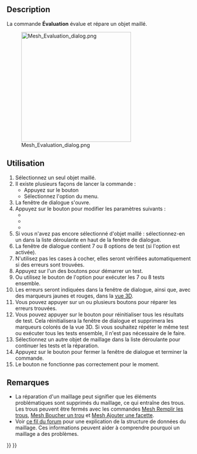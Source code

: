 <languages/>

{{Docnav/fr
|[[Mesh_RemeshGmsh/fr|Remailler avec Gmsh]]
|[[Mesh_EvaluateFacet/fr|Informations sur la face]]
|[[Mesh_Workbench/fr|Atelier Mesh]]
|IconL=Mesh_RemeshGmsh.svg
|IconR=Mesh_EvaluateFacet.svg
|IconC=Workbench_Mesh.svg
}}

<div class="mw-translate-fuzzy">
{{GuiCommand/fr
|Name=Mesh Evaluation
|Name/fr=Mesh Évaluation
|MenuLocation=Maillages → Analyser → Évaluer et réparer
|Workbenches=[[Mesh_Workbench/fr|Mesh]]
}}
</div>

==Description==

La commande '''Évaluation''' évalue et répare un objet maillé.

[[Image:Mesh_Evaluation_dialog.png|300px]]
<div class="mw-translate-fuzzy">
{{Caption|Boîte de dialogue Évaluer et réparer un maillage avec l'option Plis sur la surface activée}}
</div>

<span id="Usage"></span>
==Utilisation==

<div class="mw-translate-fuzzy">
# Sélectionnez un seul objet maillé.
# Il existe plusieurs façons de lancer la commande :
#* Appuyez sur le bouton {{Button|[[Image:Mesh_Evaluation.svg|16px]] [[Mesh_Evaluation/fr|Évaluer et réparer]]}}
#* Sélectionnez l'option {{MenuCommand|Maillages → Analyser → [[Image:Mesh_Evaluation.svg|16px]] Évaluer et réparer}} du menu.
# La fenêtre de dialogue {{MenuCommand|Évaluer et réparer un maillage}} s'ouvre.
# Appuyez sur le bouton {{Button|Paramètres...}} pour modifier les paramètres suivants :
#* {{MenuCommand|Rechercher des points non-manifolds}}
#* {{MenuCommand|Activer la recherche de plis sur une surface}}
#* {{MenuCommand|Ne considérer que les faces de surface nulle comme dégénérées}}
# Si vous n'avez pas encore sélectionné d'objet maillé : sélectionnez-en un dans la liste déroulante en haut de la fenêtre de dialogue.
# La fenêtre de dialogue contient 7 ou 8 options de test (si l'option {{MenuCommand|Plis sur la surface}} est activée).
# N'utilisez pas les cases à cocher, elles seront vérifiées automatiquement si des erreurs sont trouvées.
# Appuyez sur l'un des boutons {{Button|Analyser}} pour démarrer un test.
# Ou utilisez le bouton {{Button|Analyser}} de l'option {{MenuCommand|Tous les tests ci-dessus combinés}} pour exécuter les 7 ou 8 tests ensemble.
# Les erreurs seront indiquées dans la fenêtre de dialogue, ainsi que, avec des marqueurs jaunes et rouges, dans la [[3D_view/fr|vue 3D]].
# Vous pouvez appuyer sur un ou plusieurs boutons {{Button|Réparer}} pour réparer les erreurs trouvées.
# Vous pouvez appuyer sur le bouton {{Button|Réinitialiser}} pour réinitialiser tous les résultats de test. Cela réinitialisera la fenêtre de dialogue et supprimera les marqueurs colorés de la vue 3D. Si vous souhaitez répéter le même test ou exécuter tous les tests ensemble, il n'est pas nécessaire de le faire.
# Sélectionnez un autre objet de maillage dans la liste déroulante pour continuer les tests et la réparation.
# Appuyez sur le bouton {{Button|Fermer}} pour fermer la fenêtre de dialogue et terminer la commande.
# Le bouton {{Button|Actualiser}} ne fonctionne pas correctement pour le moment.
</div>

<span id="Notes"></span>
==Remarques==

* La réparation d'un maillage peut signifier que les éléments problématiques sont supprimés du maillage, ce qui entraîne des trous. Les trous peuvent être fermés avec les commandes [[Mesh_FillupHoles/fr|Mesh Remplir les trous]], [[Mesh_FillInteractiveHole/fr|Mesh Boucher un trou]] et [[Mesh_AddFacet/fr|Mesh Ajouter une facette]].
* Voir [https://forum.freecad.org/viewtopic.php?f=3&p=533252#p533252 ce fil du forum] pour une explication de la structure de données du maillage. Ces informations peuvent aider à comprendre pourquoi un maillage a des problèmes.


{{Docnav/fr
|[[Mesh_RemeshGmsh/fr|Remailler avec Gmsh]]
|[[Mesh_EvaluateFacet/fr|Informations sur la face]]
|[[Mesh_Workbench/fr|Atelier Mesh]]
|IconL=Mesh_RemeshGmsh.svg
|IconR=Mesh_EvaluateFacet.svg
|IconC=Workbench_Mesh.svg
}}

{{Mesh Tools navi{{#translation:}}}}
{{Userdocnavi{{#translation:}}}}
{{clear}}